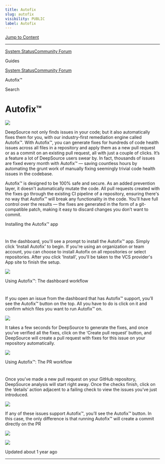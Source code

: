 ```yaml
---
title: Autofix
slug: autofix
visibility: PUBLIC
label: Autofix
---
```


[Jump to Content](#content)

---

[System Status](https://deepsourcestatus.com/)[Community Forum](https://discuss.deepsource.com/)

Guides

[System Status](https://deepsourcestatus.com/)[Community Forum](https://discuss.deepsource.com/)

Autofix™

Search

# Autofix™

![](https://files.readme.io/c3ad2c3-small-Autofix.png)

DeepSource not only finds issues in your code; but it also automatically fixes them for you, with our industry-first remediation engine called Autofix™. With Autofix™, you can generate fixes for hundreds of code health issues across all files in a repository and apply them as a new pull request or as a commit on an existing pull request, all with just a couple of clicks. It’s a feature a lot of DeepSource users swear by. In fact, thousands of issues are fixed every month with Autofix™ — saving countless hours by automating the grunt work of manually fixing seemingly trivial code health issues in the codebase.

Autofix™ is designed to be 100% safe and secure. As an added prevention layer, it doesn't automatically mutate the code. All pull requests created with the fixes go through the existing CI pipeline of a repository, ensuring there's no way that Autofix™ will break any functionality in the code. You’ll have full control over the results — the fixes are generated in the form of a git-compatible patch, making it easy to discard changes you don’t want to commit.

Installing the Autofix™ app

# [](#installing-the-autofix-app)

In the dashboard, you'll see a prompt to install the Autofix™ app. Simply click 'Install Autofix' to begin. If you're using an organization or team account, you can choose to install Autofix on all repositories or select repositories. After you click 'Install', you'll be taken to the VCS provider's App site to finish the setup.

![](https://files.readme.io/3a7681f-install-autofix.png)

Using Autofix™: The dashboard workflow

# [](#using-autofix-the-dashboard-workflow)

If you open an issue from the dashboard that has Autofix™ support, you’ll see the Autofix™ button on the top. All you have to do is click on it and confirm which files you want to run Autofix™ on.

![](https://files.readme.io/b64019a-Autofix.png)

It takes a few seconds for DeepSource to generate the fixes, and once you’ve verified all the fixes, click on the ‘Create pull request’ button, and DeepSource will create a pull request with fixes for this issue on your repository automatically.

![](https://files.readme.io/1d9a8f7-autofix-diff.png)

Using Autofix™: The PR workflow

# [](#using-autofix-the-pr-workflow)

Once you’ve made a new pull request on your GitHub repository, DeepSource analysis will start right away. Once the checks finish, click on the ‘details’ action adjacent to a failing check to view the issues you’ve just introduced.

![](https://files.readme.io/79de83d-pr-flow-1.png)

If any of these issues support Autofix™, you’ll see the Autofix™ button. In this case, the only difference is that running Autofix™ will create a commit directly on the PR

![](https://files.readme.io/4a4d339-pr-flow-2.png)

![](https://files.readme.io/6896bab-pr-flow-3.png)

Updated about 1 year ago

---
